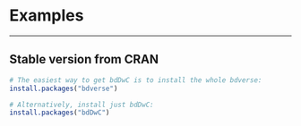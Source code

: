 # Examples

***

## Stable version from CRAN

[comment]: <> (Need-To-Be-Updated!)

```r
# The easiest way to get bdDwC is to install the whole bdverse:
install.packages("bdverse")
```

```r
# Alternatively, install just bdDwC:
install.packages("bdDwC")
```

<a href="" target="_blank"></a>